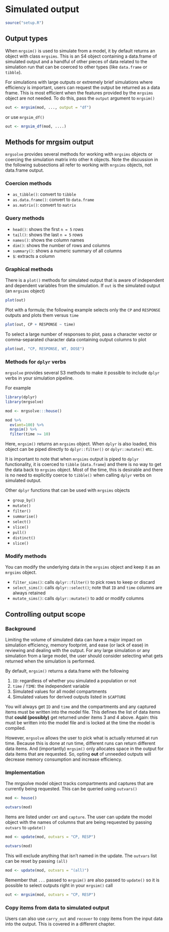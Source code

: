 # Simulated output {#simulated-output}

```r
source("setup.R")
```


## Output types

When `mrgsim()` is used to simulate from a model, it by default returns an object with class 
`mrgsims`.  This is an S4 object containing a data.frame of simulated output and a 
handful of other pieces of data related to the simulation run that can be coerced to other
types (like `data.frame` or `tibble`). 

For simulations with large outputs or extremely brief simulations where efficiency is 
important, users can request the output be returned as a data frame. This is most efficient
when the features provided by the `mrgsims` object are not needed. To do this, pass
the `output` argument to `mrgsim()`

```r
out <- mrgsim(mod, ..., output = "df")
```
or use `mrgsim_df()`

```r
out <- mrgsim_df(mod, ....)
```

## Methods for mrgsim output

`mrgsolve` provides several methods for working with `mrgsims` objects or 
coercing the simulation matrix into other `R` objects. Note the discussion in the 
following subsections all refer to working with `mrgsims` objects, not data.frame output.

### Coercion methods

* `as_tibble()`: convert to `tibble`
* `as.data.frame()`: convert to `data.frame`
* `as.matrix()`: convert to `matrix`

### Query methods
* `head()`: shows the first `n = 5` rows
* `tail()`: shows the last `n = 5` rows
* `names()`: shows the column names
* `dim()`: shows the number of rows and columns
* `summary()`: shows a numeric summary of all columns
* `$`: extracts a column

### Graphical methods

There is a `plot()` methods for simulated output that is aware of independent and dependent
variables from the simulation. If `out` is the simulated output (an `mrgsims` object)

```r
plot(out)
```
Plot with a formula; the following example selects only the `CP` and `RESPONSE` outputs
and plots them versus `time`

```r
plot(out, CP + RESPONSE ~ time)
```

To select a large number of responses to plot, pass a character vector or comma-separated
character data containing output columns to plot

```r
plot(out, "CP, RESPONSE, WT, DOSE")
```


### Methods for `dplyr` verbs
`mrgsolve` provides several S3 methods to make it possible to include `dplyr` verbs in 
your simulation pipeline. 

For example

```r
library(dplyr)
library(mrgsolve)

mod <- mrgsolve:::house()

mod %>% 
  ev(amt=100) %>%
  mrgsim() %>% 
  filter(time >= 10)
```

Here, `mrgsim()` returns an `mrgsims` object.  When `dplyr` is also loaded, this object 
can be piped directly to `dplyr::filter()` or `dplyr::mutate()` etc.

It is important to note that when `mrgsims` output is piped to `dplyr` functionality, 
it is coerced to `tibble` (`data.frame`) and there is no way to get the data back to 
`mrgsims` object. Most of the time, this is desirable and there is no need to explicitly
coerce to `tibble()` when calling `dplyr` verbs on simulated output. 


Other `dplyr` functions that can be used with `mrgsims` objects

* `group_by()`
* `mutate()`
* `filter()`
* `summarise()`
* `select()`
* `slice()`
* `pull()`
* `distinct()`
* `slice()`

### Modify methods

You can modify the underlying data in the `mrgsims` object and keep it as an `mrgsims` object.

- `filter_sims()`: calls `dplyr::filter()` to pick rows to keep or discard
- `select_sims()`: calls `dplyr::select()`; note that `ID` and `time` columns are always retained
- `mutate_sims()`: calls `dplyr::mutate()` to add or modify columns

## Controlling output scope

### Background

Limiting the volume of simulated data can have a major impact on simulation efficiency, 
memory footprint, and ease (or lack of ease) in reviewing and dealing with the output.
For any large simulation or any simulation from a large model, the user should consider
selecting what gets returned when the simulation is performed.

By default, `mrgsim()` returns a data.frame with the following

1. `ID`: regardless of whether you simulated a population or not
1. `time` / `TIME`: the independent variable
1. Simulated values for all model compartments
1. Simulated values for derived outputs listed in `$CAPTURE`

You will always get `ID` and `time` and the compartments and any captured items must
be written into the model file. This defines the list of data items that 
**could (possibly)** get returned under items 3 and 4 above. Again: this must be 
written into the model file and is locked at the time the model is compiled. 

However, `mrgsolve` allows the user to pick what is actually returned at run time. 
Because this is done at run time, different runs can return different data items. 
And (importantly) `mrgsim()` only allocates space in the output for data items 
that are requested. So, opting **out** of unneeded outputs will decrease memory 
consumption and increase efficiency.

### Implementation

The mrgsolve model object tracks compartments and captures that are currently 
being requested. This can be queried using `outvars()`

```r
mod <- house()

outvars(mod)
```

Items are listed under `cmt` and `capture`. The user can update the model object
with the names of columns that are being requested by passing `outvars` to `update()`

```r
mod <- update(mod, outvars = "CP, RESP")

outvars(mod)
```

This will exclude anything that isn't named in the update. The `outvars` list can 
be reset by passing `(all)`

```r
mod <- update(mod, outvars = "(all)")
```

Remember that `...` passed to `mrgsim()` are also passed to `update()` so it is possible
to select outputs right in your `mrgsim()` call

```r
out <- mrgsim(mod, outvars = "CP, RESP")
```

### Copy items from data to simulated output

Users can also use `carry_out` and `recover` to copy items from the input data into the
output. This is covered in a different chapter. 



